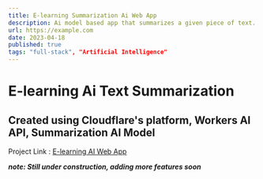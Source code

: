 ```yaml
---
title: E-learning Summarization Ai Web App
description: Ai model based app that summarizes a given piece of text.
url: https://example.com
date: 2023-04-18
published: true
tags: "full-stack", "Artificial Intelligence"
---
```


# E-learning Ai Text Summarization

## Created using Cloudflare's platform, Workers AI API, Summarization AI Model

Project Link : [E-learning AI Web App](https://e-learning.intelly.workers.dev/)

***note: Still under construction, adding more features soon***